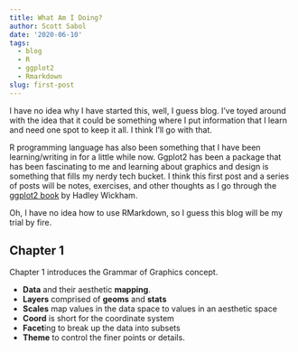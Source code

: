 ```yaml
---
title: What Am I Doing?
author: Scott Sabol
date: '2020-06-10'
tags:
  - blog
  - R
  - ggplot2
  - Rmarkdown
slug: first-post
---
```


I have no idea why I have started this, well, I guess blog.  I've toyed around with the idea that it could be something where I put information that I learn and need one spot to keep it all.  I think I'll go with that.  

R programming language has also been something that I have been learning/writing in for a little while now.  Ggplot2 has been a package that has been fascinating to me and learning about graphics and design is something that fills my nerdy tech bucket.  I think this first post and a series of posts will be notes, exercises, and other thoughts as I go through the [ggplot2 book](https://ggplot2-book.org/) by Hadley Wickham.

Oh, I have no idea how to use RMarkdown, so I guess this blog will be my trial by fire.  

## Chapter 1

Chapter 1 introduces the Grammar of Graphics concept.

* **Data** and their aesthetic **mapping**.
* **Layers** comprised of **geoms** and **stats**
* **Scales** map values in the data space to values in an aesthetic space
* **Coord** is short for the coordinate system
* **Facet**ing to break up the data into subsets
* **Theme** to control the finer points or details.


